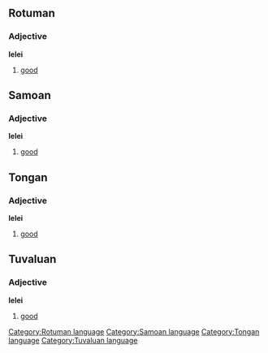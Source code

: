 ==Rotuman==
===Adjective===
'''lelei'''
#[[good]]

==Samoan==
===Adjective===
'''lelei'''
#[[good]]

==Tongan==
===Adjective===
'''lelei'''
#[[good]]

==Tuvaluan==
===Adjective===
'''lelei'''
#[[good]]
[[Category:Rotuman language]]
[[Category:Samoan language]]
[[Category:Tongan language]]
[[Category:Tuvaluan language]]